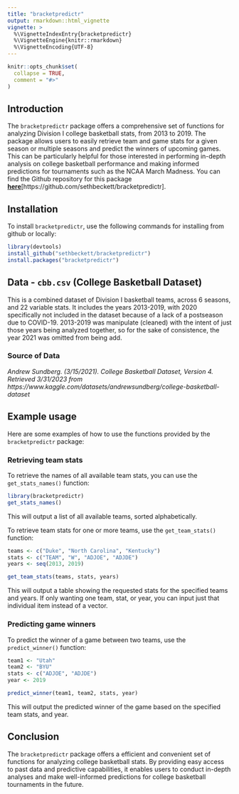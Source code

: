 ```yaml
---
title: "bracketpredictr"
output: rmarkdown::html_vignette
vignette: >
  %\VignetteIndexEntry{bracketpredictr}
  %\VignetteEngine{knitr::rmarkdown}
  %\VignetteEncoding{UTF-8}
---
```


```r
knitr::opts_chunk$set(
  collapse = TRUE,
  comment = "#>"
)
```

## Introduction

The `` bracketpredictr `` package offers a comprehensive set of functions for analyzing Division I college basketball stats, from 2013 to 2019. The package allows users to easily retrieve team and game stats for a given season or multiple seasons and predict the winners of upcoming games. This can be particularly helpful for those interested in performing in-depth analysis on college basketball performance and making informed predictions for tournaments such as the NCAA March Madness. You can find the Github repository for this package **[here](https://github.com/sethbeckett/bracketpredictr)**[https://github.com/sethbeckett/bracketpredictr].

## Installation

To install `bracketpredictr`, use the following commands for installing from github or locally:

```r
library(devtools)
install_github("sethbeckett/bracketpredictr")
install.packages("bracketpredictr")
```

## Data - `cbb.csv` (College Basketball Dataset)

This is a combined dataset of Division I basketball teams, across 6 seasons, and 22 variable stats. It includes the years 2013-2019, with 2020 specifically not included in the dataset because of a lack of a postseason due to COVID-19. 2013-2019 was manipulate (cleaned) with the intent of just those years being analyzed together, so for the sake of consistence, the year 2021 was omitted from being add. 

### Source of Data
*Andrew Sundberg. (3/15/2021). College Basketball Dataset, Version 4. Retrieved 3/31/2023 from https://www.kaggle.com/datasets/andrewsundberg/college-basketball-dataset*

## Example usage

Here are some examples of how to use the functions provided by the `bracketpredictr` package:

### Retrieving team stats

To retrieve the names of all available team stats, you can use the `get_stats_names()` function:

```r
library(bracketpredictr)
get_stats_names()
```

This will output a list of all available teams, sorted alphabetically.

To retrieve team stats for one or more teams, use the `get_team_stats()` function:

```r
teams <- c("Duke", "North Carolina", "Kentucky")
stats <- c("TEAM", "W", "ADJOE", "ADJDE")
years <- seq(2013, 2019)

get_team_stats(teams, stats, years)
```

This will output a table showing the requested stats for the specified teams and years. If only wanting one team, stat, or year, you can input just that individual item instead of a vector.

### Predicting game winners

To predict the winner of a game between two teams, use the `predict_winner()` function:

```r
team1 <- "Utah"
team2 <- "BYU"
stats <- c("ADJOE", "ADJDE")
year <- 2019

predict_winner(team1, team2, stats, year)
```

This will output the predicted winner of the game based on the specified team stats, and year.

## Conclusion

The `bracketpredictr` package offers a efficient and convenient set of functions for analyzing college basketball stats. By providing easy access to past data and predictive capabilities, it enables users to conduct in-depth analyses and make well-informed predictions for college basketball tournaments in the future.
